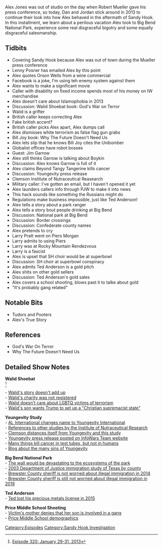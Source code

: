 {{Episode
    | title             = January 29-31, 2013
    | caption           = [https://knowledgefight.libsyn.com/knowledge-fight-january-29-31-2013 Listen to this episode on Libsyn]
    | episodeNumber     = 303
    | length            = 01:49:04
    | airDate           = May 31, 2019
    | coverageStartDate = January 29, 2013
    | coverageEndDate   = January 31, 2013
    | episodeType       = [[:Category:Sandy Hook Investigation|Sandy Hook Investigation]]
    | appearance        = [[Orson Wells]], [[Walid Shoebat]], [[Bill Joy]], [[Jim Garrow]], [[Michelle Van Etton]], [[Paul Joseph Watson]], [[Ted Anderson]], [[Larry Pratt]], [[Piers Morgan]]
    | oocDrop           = I am the pirhana of liberty
    | previousEpisode   = [[302: Discernment Overload]]
    | nextEpisode       = [[304: May 30-31, 2019]]
}}

{{Stub}}

Alex Jones was out of studio on the day when Robert Mueller gave his press conference, so today, Dan and Jordan stick around in 2013 to continue their look into how Alex behaved in the aftermath of Sandy Hook. In this installment, we learn about a perilous vacation Alex took to Big Bend National Park, experience some real disgraceful bigotry and some equally disgraceful salesmanship.

==Tidbits==

*Covering Sandy Hook because Alex was out of town during the Mueller press conference
*Lenny Posner has emailed Alex by this point
*Alex quotes Orson Wells from a wine commercial
*Facebook is a joke, I'm using teh enemy system against them
*Alex wants to make a significant movie
*Caller with disability on fixed income spends most of his money on IW merchandise
*Alex doesn't care about Islamophobia in 2013
*Discussion: Walid Shoebat book: God's War on Terror
*Walid is a grifter
*British caller keeps correcting Alex
*Fake british accent?
*British caller picks Alex apart, Alex dumps call
*Alex dismisses white terrorism as false flag gun grabs
*Bill Joy book: Why The Future Doesn't Need Us
*Alex lets slip that he knows Bill Joy cites the Unibomber
*Globalist offices have robot bosses
*Guest: Jim Garrow
*Alex still thinks Garrow is talking about Boykin
*Discussion: Alex knows Garrow is full of it
*Alex claims Beyond Tangy Tangerine kills cancer
*Discussion: Youngevity press release
*Clemson Institute of Nutraceutical Reasearch
*Military caller: I've gotten an email, but I haven't opened it yet
*Alex launders callers info through PJW to make it into news
*This hack sounds like something the Russians might do
*Regulations make business impossible, just like Ted Anderson!
*Alex tells a story about a park ranger
*Alex tells a story bout people drinking at Big Bend
*Discussion: National park at Big Bend
*Discussion: Border crossings
*Discussion: Confederate county names
*Alex pretends to cry
*Larry Pratt went on Piers Morgan
*Larry admits to using Piers
*Larry was at Rocky Mountain Rendezvous
*Larry is a fascist
*Alex is upset that SH choir would be at superbowl
*Discussion: SH choir at superbowl conspiracy
*Alex admits Ted Anderson is a gold pitch
*Alex shits on other gold sellers
*Discussion: Ted Anderson's gold sales
*Alex covers a school shooting, blows past it to talke about gold
*"It's probably gang related"

==Notable Bits==

*Tudors and Pooters
*Alex's True Story

==References==

*God's War On Terror
*Why The Future Doesn't Need Us

==Detailed Show Notes==

'''Walid Shoebat'''<br /><ref>[https://knowledgefight.com/research/2019/5/31/episode-320-january-29-31-2013 Episode 320: January 29-31, 2013]</ref>

- [http://edition.cnn.com/2011/US/07/11/terrorism.expert/index.html Walid's story doesn't add up]<br />

- [https://www.jpost.com/Features/The-Palestinian-terrorist-turned-Zionist Walid's charity was not registered]<br />

- [http://www.rightwingwatch.org/post/walid-shoebat-the-only-ones-moaning-over-fifty-gays-slaughtered-are-liberals-idiots-and-gay-lovers/ Walid doesn't care about LGBTQ victims of terrorism]<br />

- [http://www.rightwingwatch.org/post/theodore-shoebat-hopes-president-trump-will-institute-a-christian-supremacist-society-where-muslims-are-put-to-death/ Walid's son wants Trump to set up a "Christian supremacist state"]

'''Youngevity Study'''<br />

- [https://www.businesswire.com/news/home/20130612005298/en/AL-International-YGYI-Corporate-Changing-Youngevity-International AL International changes name to Youngevity International]<br />

- [https://www.wired.com/2004/02/darpa-offers-no-food-for-thought/ References to other studies by the Institute of Nutraceutical Research]<br />

- [https://www.vox.com/2016/7/20/12243002/michelle-van-etten-rnc-republican-convention-youngevity-trump Clemson distances itself from Youngevity and this study]<br />

- [https://infowarsteam.wordpress.com/2013/01/25/results-of-youngevity-clinical-research-studies-performed-by-clemson-university-institute-of-nutraceutical-research/ Youngevity press release posted on InfoWars Team website]<br />

- [https://www.ars.usda.gov/news-events/news/research-news/2008/food-compounds-that-kill-test-tube-cancer-cells-analyzed/ Many things kill cancer in test tubes, but not in humans]<br />

- [https://www.lazymanandmoney.com/youngevity-scam/ Blog about the many sins of Youngevity]

'''Big Bend National Park'''<br />

- [https://www.usatoday.com/story/news/2017/06/06/border-wall-big-bend-national-park-donald-trump/101245626/ The wall would be devastating to the ecosystems of the park]<br />

- [https://www.ncjrs.gov/pdffiles1/nij/grants/201492.pdf 2003 Department of Justice immigration study of Texas by county]<br />

- [https://www.texasobserver.org/border-lawman-says-texas-politicians-pipe/ Brewster County sheriff is not worried about illegal immigration in 2014]<br />

- [https://www.texasobserver.org/texas-border-sheriffs-there-is-no-crisis-and-we-dont-want-trumps-wall/ Brewster County sheriff is still not worried about illegal immigration in 2019]

'''Ted Anderson'''<br />

- [https://knowledgefight.com/people/2018/8/22/ted-anderson Ted lost his precious metals license in 2015]

'''Price Middle School Shooting'''<br />

- [https://www.cnn.com/2013/01/31/us/georgia-student-shot/index.html Victim's mother denies that her son is involved in a gang]<br />

- [https://schoolgrades.georgia.gov/price-middle-school Price Middle School demographics]

[[Category:Episodes]]
[[Category:Sandy Hook Investigation]]
